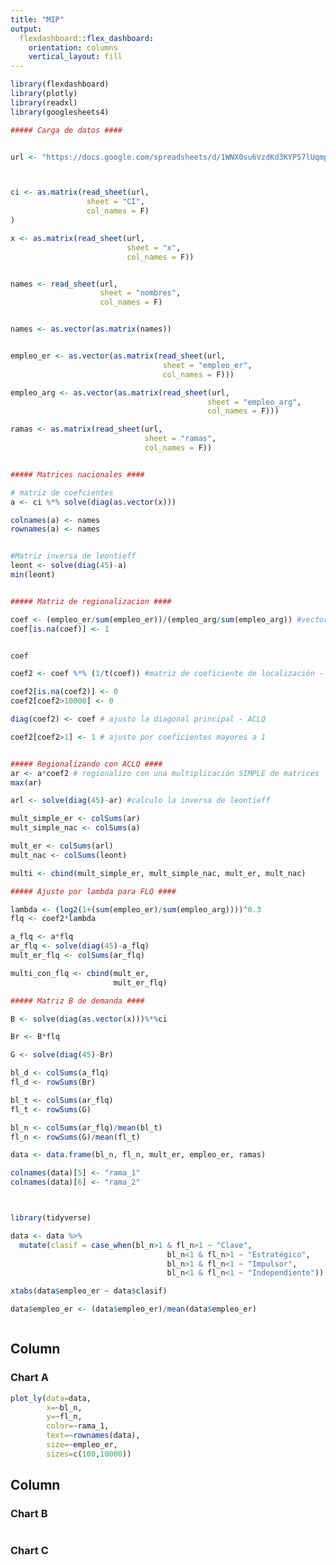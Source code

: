 ---
title: "MIP"
output: 
  flexdashboard::flex_dashboard:
    orientation: columns
    vertical_layout: fill
---

```{r setup, include=FALSE}
library(flexdashboard)
library(plotly)
library(readxl)
library(googlesheets4)

##### Carga de datos ####


url <- "https://docs.google.com/spreadsheets/d/1WNX0su6VzdKd3KYP57lUqmpYNZMGJjYKRj02rkwNtc0/edit?usp=sharing"



ci <- as.matrix(read_sheet(url,
                 sheet = "CI",
                 col_names = F)
)

x <- as.matrix(read_sheet(url,
                          sheet = "x",
                          col_names = F))


names <- read_sheet(url,
                    sheet = "nombres",
                    col_names = F)


names <- as.vector(as.matrix(names))


empleo_er <- as.vector(as.matrix(read_sheet(url,
                                  sheet = "empleo_er",
                                  col_names = F)))

empleo_arg <- as.vector(as.matrix(read_sheet(url,
                                            sheet = "empleo_arg",
                                            col_names = F)))

ramas <- as.matrix(read_sheet(url,
                              sheet = "ramas",
                              col_names = F))


##### Matrices nacionales ####

# matriz de coefcientes
a <- ci %*% solve(diag(as.vector(x)))

colnames(a) <- names
rownames(a) <- names


#Matriz inversa de leontieff
leont <- solve(diag(45)-a)
min(leont)


##### Matriz de regionalizacion ####

coef <- (empleo_er/sum(empleo_er))/(empleo_arg/sum(empleo_arg)) #vector de coeficiente de localización - SLQ
coef[is.na(coef)] <- 1


coef

coef2 <- coef %*% (1/t(coef)) #matriz de coeficiente de localización - CLQ

coef2[is.na(coef2)] <- 0
coef2[coef2>10000] <- 0

diag(coef2) <- coef # ajusto la diagonal principal - ACLQ

coef2[coef2>1] <- 1 # ajusto por coeficientes mayores a 1


##### Regionalizando con ACLQ ####
ar <- a*coef2 # regionalizo con una multiplicación SIMPLE de matrices
max(ar)

arl <- solve(diag(45)-ar) #calculo la inversa de leontieff 

mult_simple_er <- colSums(ar)
mult_simple_nac <- colSums(a)

mult_er <- colSums(arl)
mult_nac <- colSums(leont)

multi <- cbind(mult_simple_er, mult_simple_nac, mult_er, mult_nac)

##### Ajuste por lambda para FLQ ####

lambda <- (log2(1+(sum(empleo_er)/sum(empleo_arg))))^0.3
flq <- coef2*lambda

a_flq <- a*flq
ar_flq <- solve(diag(45)-a_flq)
mult_er_flq <- colSums(ar_flq)

multi_con_flq <- cbind(mult_er, 
                       mult_er_flq)

##### Matriz B de demanda ####

B <- solve(diag(as.vector(x)))%*%ci

Br <- B*flq 

G <- solve(diag(45)-Br)

bl_d <- colSums(a_flq)
fl_d <- rowSums(Br)

bl_t <- colSums(ar_flq)
fl_t <- rowSums(G)

bl_n <- colSums(ar_flq)/mean(bl_t)
fl_n <- rowSums(G)/mean(fl_t)

data <- data.frame(bl_n, fl_n, mult_er, empleo_er, ramas)

colnames(data)[5] <- "rama_1"
colnames(data)[6] <- "rama_2"



library(tidyverse)

data <- data %>%
  mutate(clasif = case_when(bl_n>1 & fl_n>1 ~ "Clave",
                                   bl_n<1 & fl_n>1 ~ "Estratégico",
                                   bl_n>1 & fl_n<1 ~ "Impulsor",
                                   bl_n<1 & fl_n<1 ~ "Independiente"))

xtabs(data$empleo_er ~ data$clasif)

data$empleo_er <- (data$empleo_er)/mean(data$empleo_er)



```

Column {data-width=650}
-----------------------------------------------------------------------

### Chart A

```{r}
plot_ly(data=data,
        x=~bl_n,
        y=~fl_n,
        color=~rama_1,
        text=~rownames(data),
        size=~empleo_er,
        sizes=c(100,10000))

```

Column {data-width=350}
-----------------------------------------------------------------------

### Chart B

```{r}

```

### Chart C

```{r}

```

